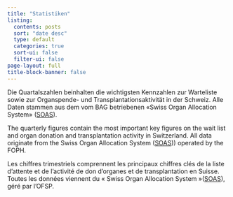 ```yaml
---
title: "Statistiken"
listing:
  contents: posts
  sort: "date desc"
  type: default
  categories: true
  sort-ui: false
  filter-ui: false
page-layout: full
title-block-banner: false
---
```


::: {.content-visible when-profile="de"}
Die Quartalszahlen beinhalten die wichtigsten Kennzahlen zur Warteliste sowie zur Organspende- und Transplantationsaktivität in der Schweiz. Alle Daten stammen aus dem vom BAG betriebenen «Swiss Organ Allocation System» ([SOAS](https://www.bag.admin.ch/bag/de/home/medizin-und-forschung/transplantationsmedizin/transplantieren-von-organen-geweben-Zellen/zuteilung-organe-gewebe-blut-stammzellen/soas.html){target="_blank"}). 
:::

::: {.content-visible when-profile="en"}
The quarterly figures contain the most important key figures on the wait list and organ donation and transplantation activity in Switzerland. All data originate from the Swiss Organ Allocation System ([SOAS](https://www.bag.admin.ch/bag/de/home/medizin-und-forschung/transplantationsmedizin/transplantieren-von-organen-geweben-Zellen/zuteilung-organe-gewebe-blut-stammzellen/soas.html){target="_blank"})) operated by the FOPH.
:::

::: {.content-visible when-profile="fr"}
Les chiffres trimestriels comprennent les principaux chiffres clés de la liste d'attente et de l'activité de don d'organes et de transplantation en Suisse. Toutes les données viennent du « Swiss Organ Allocation System »([SOAS](https://www.bag.admin.ch/bag/fr/home/medizin-und-forschung/transplantationsmedizin/transplantieren-von-organen-geweben-Zellen/zuteilung-organe-gewebe-blut-stammzellen/soas.html){target="_blank"}), géré par l'OFSP.
:::